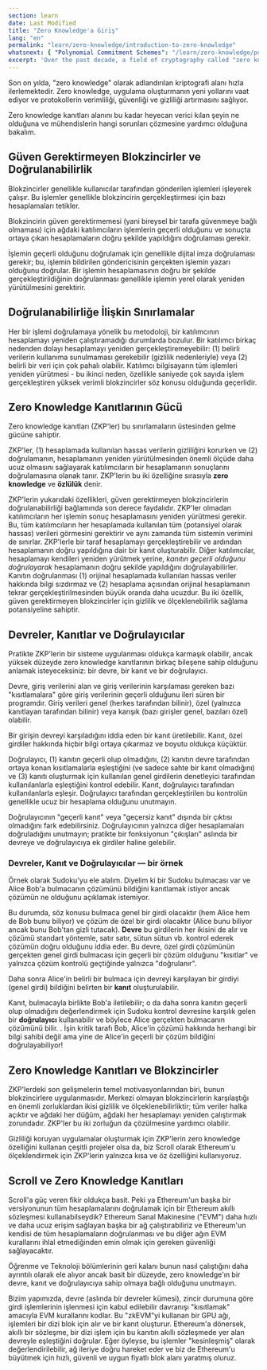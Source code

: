 ```yaml
---
section: learn
date: Last Modified
title: "Zero Knowledge'a Giriş"
lang: "en"
permalink: "learn/zero-knowledge/introduction-to-zero-knowledge"
whatsnext: { "Polynomial Commitment Schemes": "/learn/zero-knowledge/polynomial-commitment-schemes" }
excerpt: 'Over the past decade, a field of cryptography called "zero knowledge" has been rapidly advancing. It promises new ways to build applications and enables protocols to increase efficiency, security, and privacy.'
---
```



Son on yılda, "zero knowledge" olarak adlandırılan kriptografi alanı hızla ilerlemektedir. Zero knowledge, uygulama oluşturmanın yeni yollarını vaat ediyor ve protokollerin verimliliği, güvenliği ve gizliliği artırmasını sağlıyor.

Zero knowledge kanıtları alanını bu kadar heyecan verici kılan şeyin ne olduğuna ve mühendislerin hangi sorunları çözmesine yardımcı olduğuna bakalım.

## Güven Gerektirmeyen Blokzincirler ve Doğrulanabilirlik

Blokzincirler genellikle kullanıcılar tarafından gönderilen işlemleri işleyerek çalışır. Bu işlemler genellikle blokzincirin gerçekleştirmesi için bazı hesaplamaları tetikler.

Blokzincirin güven gerektirmemesi (yani bireysel bir tarafa güvenmeye bağlı olmaması) için ağdaki katılımcıların işlemlerin geçerli olduğunu ve sonuçta ortaya çıkan hesaplamaların doğru şekilde yapıldığını doğrulaması gerekir.

İşlemin geçerli olduğunu doğrulamak için genellikle dijital imza doğrulaması gerekir; bu, işlemin bildirilen göndericisinin gerçekten işlemin yazarı olduğunu doğrular. Bir işlemin hesaplamasının doğru bir şekilde gerçekleştirildiğinin doğrulanması genellikle işlemin yerel olarak yeniden yürütülmesini gerektirir.

## Doğrulanabilirliğe İlişkin Sınırlamalar

Her bir işlemi doğrulamaya yönelik bu metodoloji, bir katılımcının hesaplamayı yeniden çalıştıramadığı durumlarda bozulur. Bir katılımcı birkaç nedenden dolayı hesaplamayı yeniden gerçekleştiremeyebilir: (1) belirli verilerin kullanıma sunulmaması gerekebilir (gizlilik nedenleriyle) veya (2) belirli bir veri için çok pahalı olabilir. Katılımcı bilgisayarın tüm işlemleri yeniden yürütmesi - bu ikinci neden, özellikle saniyede çok sayıda işlem gerçekleştiren yüksek verimli blokzincirler söz konusu olduğunda geçerlidir.

## Zero Knowledge Kanıtlarının Gücü

Zero knowledge kanıtları (ZKP'ler) bu sınırlamaların üstesinden gelme gücüne sahiptir.

ZKP'ler, (1) hesaplamada kullanılan hassas verilerin gizliliğini korurken ve (2) doğrulamanın, hesaplamanın yeniden yürütülmesinden önemli ölçüde daha ucuz olmasını sağlayarak katılımcıların bir hesaplamanın sonuçlarını doğrulamasına olanak tanır. ZKP'lerin bu iki özelliğine sırasıyla **zero knowledge** ve **özlülük** denir.

ZKP'lerin yukarıdaki özellikleri, güven gerektirmeyen blokzincirlerin doğrulanabilirliği bağlamında son derece faydalıdır. ZKP'ler olmadan katılımcıların her işlemin sonuç hesaplamasını yeniden yürütmesi gerekir. Bu, tüm katılımcıların her hesaplamada kullanılan tüm (potansiyel olarak hassas) verileri görmesini gerektirir ve aynı zamanda tüm sistemin verimini de sınırlar. ZKP'lerle bir taraf hesaplamayı gerçekleştirebilir ve ardından hesaplamanın doğru yapıldığına dair bir kanıt oluşturabilir. Diğer katılımcılar, hesaplamayı kendileri yeniden yürütmek yerine, _kanıtın geçerli olduğunu doğrulayarak_ hesaplamanın doğru şekilde yapıldığını doğrulayabilirler. Kanıtın doğrulanması (1) orijinal hesaplamada kullanılan hassas veriler hakkında bilgi sızdırmaz ve (2) hesaplama açısından orijinal hesaplamanın tekrar gerçekleştirilmesinden büyük oranda daha ucuzdur. Bu iki özellik, güven gerektirmeyen blokzincirler için gizlilik ve ölçeklenebilirlik sağlama potansiyeline sahiptir.

## Devreler, Kanıtlar ve Doğrulayıcılar

Pratikte ZKP'lerin bir sisteme uygulanması oldukça karmaşık olabilir, ancak yüksek düzeyde zero knowledge kanıtlarının birkaç bileşene sahip olduğunu anlamak isteyeceksiniz: bir devre, bir kanıt ve bir doğrulayıcı.

Devre, giriş verilerini alan ve giriş verilerinin karşılaması gereken bazı "kısıtlamalara" göre giriş verilerinin geçerli olduğunu ileri süren bir programdır. Giriş verileri genel (herkes tarafından bilinir), özel (yalnızca kanıtlayan tarafından bilinir) veya karışık (bazı girişler genel, bazıları özel) olabilir.

Bir girişin devreyi karşıladığını iddia eden bir kanıt üretilebilir. Kanıt, özel girdiler hakkında hiçbir bilgi ortaya çıkarmaz ve boyutu oldukça küçüktür.

Doğrulayıcı, (1) kanıtın geçerli olup olmadığını, (2) kanıtın devre tarafından ortaya konan kısıtlamalarla eşleştiğini (ve sadece sahte bir kanıt olmadığını) ve (3) kanıtı oluşturmak için kullanılan genel girdilerin denetleyici tarafından kullanılanlarla eşleştiğini kontrol edebilir. Kanıt, doğrulayıcı tarafından kullanılanlarla eşleşir. Doğrulayıcı tarafından gerçekleştirilen bu kontrolün genellikle ucuz bir hesaplama olduğunu unutmayın.

<Aside type="tip" title="">
  Doğrulayıcının "geçerli kanıt" veya "geçersiz kanıt" dışında bir çıktısı olmadığını fark edebilirsiniz. Doğrulayıcının yalnızca diğer hesaplamaları doğruladığını unutmayın; pratikte bir fonksiyonun "çıkışları" aslında bir devreye ve doğrulayıcıya ek girdiler haline gelebilir.
</Aside>

### Devreler, Kanıt ve Doğrulayıcılar — bir örnek

Örnek olarak Sudoku'yu ele alalım. Diyelim ki bir Sudoku bulmacası var ve Alice Bob'a bulmacanın çözümünü bildiğini kanıtlamak istiyor ancak çözümün ne olduğunu açıklamak istemiyor.

Bu durumda, söz konusu bulmaca genel bir girdi olacaktır (hem Alice hem de Bob bunu biliyor) ve çözüm de özel bir girdi olacaktır (Alice bunu biliyor ancak bunu Bob'tan gizli tutacak). **Devre** bu girdilerin her ikisini de alır ve çözümü standart yöntemle, satır satır, sütun sütun vb. kontrol ederek çözümün doğru olduğunu iddia eder. Bu devre, özel girdi çözümünün gerçekten genel girdi bulmacası için geçerli bir çözüm olduğunu "kısıtlar" ve yalnızca çözüm kontrolü geçtiğinde yalnızca "doğrulanır".

Daha sonra Alice'in belirli bir bulmaca için devreyi karşılayan bir girdiyi (genel girdi) bildiğini belirten bir **kanıt** oluşturulabilir.

Kanıt, bulmacayla birlikte Bob'a iletilebilir; o da daha sonra kanıtın geçerli olup olmadığını değerlendirmek için Sudoku kontrol devresine karşılık gelen bir **doğrulayıcı** kullanabilir ve böylece Alice gerçekten bulmacanın çözümünü bilir. . İşin kritik tarafı Bob, Alice'in çözümü hakkında herhangi bir bilgi sahibi değil ama yine de Alice'in geçerli bir çözüm bildiğini doğrulayabiliyor!

## Zero Knowledge Kanıtları ve Blokzincirler

ZKP'lerdeki son gelişmelerin temel motivasyonlarından biri, bunun blokzincirlere uygulanmasıdır. Merkezi olmayan blokzincirlerin karşılaştığı en önemli zorluklardan ikisi gizlilik ve ölçeklenebilirliktir; tüm veriler halka açıktır ve ağdaki her düğüm, ağdaki her hesaplamayı yeniden çalıştırmak zorundadır. ZKP'ler bu iki zorluğun da çözülmesine yardımcı olabilir.

Gizliliği koruyan uygulamalar oluşturmak için ZKP'lerin zero knowledge özelliğini kullanan çeşitli projeler olsa da, biz Scroll olarak Ethereum'u ölçeklendirmek için ZKP'lerin yalnızca kısa ve öz özelliğini kullanıyoruz.

## Scroll ve Zero Knowledge Kanıtları

Scroll'a güç veren fikir oldukça basit. Peki ya Ethereum'un başka bir versiyonunun tüm hesaplamalarını doğrulamak için bir Ethereum akıllı sözleşmesi kullanabilseydik? Ethereum Sanal Makinesine ("EVM") daha hızlı ve daha ucuz erişim sağlayan başka bir ağ çalıştırabiliriz ve Ethereum'un kendisi de tüm hesaplamaların doğrulanması ve bu diğer ağın EVM kurallarını ihlal etmediğinden emin olmak için gereken güvenliği sağlayacaktır.

Öğrenme ve Teknoloji bölümlerinin geri kalanı bunun nasıl çalıştığını daha ayrıntılı olarak ele alıyor ancak basit bir düzeyde, zero knowledge'ın bir devre, kanıt ve doğrulayıcıya sahip olmaya bağlı olduğunu unutmayın.

Bizim yapımızda, devre (aslında bir devreler kümesi), zincir durumuna göre girdi işlemlerinin işlenmesi için kabul edilebilir davranışı "kısıtlamak" amacıyla EVM kurallarını kodlar. Bu "zkEVM"yi kullanan bir GPU ağı, işlemleri bir dizi blok için alır ve bir kanıt oluşturur. Ethereum'a dönersek, akıllı bir sözleşme, bir dizi işlem için bu kanıtın akıllı sözleşmede yer alan devreyle eşleştiğini doğrular. Eğer öyleyse, bu işlemler "kesinleşmiş" olarak değerlendirilebilir, ağ ileriye doğru hareket eder ve biz de Ethereum'u büyütmek için hızlı, güvenli ve uygun fiyatlı blok alanı yaratmış oluruz.